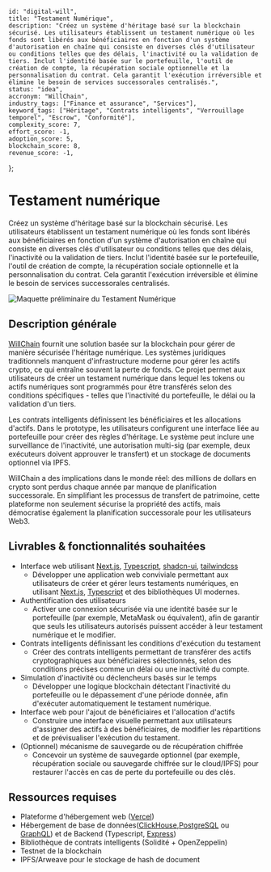     id: "digital-will",
    title: "Testament Numérique",
    description: "Créez un système d'héritage basé sur la blockchain sécurisé. Les utilisateurs établissent un testament numérique où les fonds sont libérés aux bénéficiaires en fonction d'un système d'autorisation en chaîne qui consiste en diverses clés d'utilisateur ou conditions telles que des délais, l'inactivité ou la validation de tiers. Inclut l'identité basée sur le portefeuille, l'outil de création de compte, la récupération sociale optionnelle et la personnalisation du contrat. Cela garantit l'exécution irréversible et élimine le besoin de services successorales centralisés.",
    status: "idea",
    accronym: "WillChain",
    industry_tags: ["Finance et assurance", "Services"],
    keyword_tags: ["Héritage", "Contrats intelligents", "Verrouillage temporel", "Escrow", "Conformité"],
    complexity_score: 7,
    effort_score: -1,
    adoption_score: 5,
    blockchain_score: 8,
    revenue_score: -1,
};

# Testament numérique

Créez un système d'héritage basé sur la blockchain sécurisé. Les utilisateurs établissent un testament numérique où les fonds sont libérés aux bénéficiaires en fonction d'un système d'autorisation en chaîne qui consiste en diverses clés d'utilisateur ou conditions telles que des délais, l'inactivité ou la validation de tiers. Inclut l'identité basée sur le portefeuille, l'outil de création de compte, la récupération sociale optionnelle et la personnalisation du contrat. Cela garantit l'exécution irréversible et élimine le besoin de services successorales centralisés.

![Maquette préliminaire du Testament Numérique](/images/project/digital-will.jpg)

## Description générale

[WillChain](https://willchain.monark.io) fournit une solution basée sur la blockchain pour gérer de manière sécurisée l'héritage numérique. Les systèmes juridiques traditionnels manquent d'infrastructure moderne pour gérer les actifs crypto, ce qui entraîne souvent la perte de fonds. Ce projet permet aux utilisateurs de créer un testament numérique dans lequel les tokens ou actifs numériques sont programmés pour être transférés selon des conditions spécifiques - telles que l'inactivité du portefeuille, le délai ou la validation d'un tiers.

Les contrats intelligents définissent les bénéficiaires et les allocations d'actifs. Dans le prototype, les utilisateurs configurent une interface liée au portefeuille pour créer des règles d'héritage. Le système peut inclure une surveillance de l'inactivité, une autorisation multi-sig (par exemple, deux exécuteurs doivent approuver le transfert) et un stockage de documents optionnel via IPFS.

WillChain a des implications dans le monde réel: des millions de dollars en crypto sont perdus chaque année par manque de planification successorale. En simplifiant les processus de transfert de patrimoine, cette plateforme non seulement sécurise la propriété des actifs, mais démocratise également la planification successorale pour les utilisateurs Web3.

## Livrables & fonctionnalités souhaitées

- Interface web utilisant [Next.js](https://nextjs.org/), [Typescript](https://www.typescriptlang.org/), [shadcn-ui](https://ui.shadcn.com/), [tailwindcss](https://tailwindcss.com/)  
   - Développer une application web conviviale permettant aux utilisateurs de créer et gérer leurs testaments numériques, en utilisant [Next.js](https://nextjs.org/), [Typescript](https://www.typescriptlang.org/) et des bibliothèques UI modernes.
- Authentification des utilisateurs  
   - Activer une connexion sécurisée via une identité basée sur le portefeuille (par exemple, MetaMask ou équivalent), afin de garantir que seuls les utilisateurs autorisés puissent accéder à leur testament numérique et le modifier.
- Contrats intelligents définissant les conditions d'exécution du testament  
   - Créer des contrats intelligents permettant de transférer des actifs cryptographiques aux bénéficiaires sélectionnés, selon des conditions précises comme un délai ou une inactivité du compte.
- Simulation d'inactivité ou déclencheurs basés sur le temps  
   - Développer une logique blockchain détectant l'inactivité du portefeuille ou le dépassement d'une période donnée, afin d'exécuter automatiquement le testament numérique.
- Interface web pour l'ajout de bénéficiaires et l'allocation d'actifs  
   - Construire une interface visuelle permettant aux utilisateurs d'assigner des actifs à des bénéficiaires, de modifier les répartitions et de prévisualiser l'exécution du testament.
- (Optionnel) mécanisme de sauvegarde ou de récupération chiffrée  
   - Concevoir un système de sauvegarde optionnel (par exemple, récupération sociale ou sauvegarde chiffrée sur le cloud/IPFS) pour restaurer l'accès en cas de perte du portefeuille ou des clés.


## Ressources requises

- Plateforme d'hébergement web ([Vercel](https://www.vercel.com/))
- Hébergement de base de données([ClickHouse](https://clickhouse.com/),[PostgreSQL](https://www.postgresql.org/) ou [GraphQL](https://graphql.org/)) et de Backend (Typescript, [Express](https://expressjs.com/))
- Bibliothèque de contrats intelligents (Solidité + OpenZeppelin)
- Testnet de la blockchain
- IPFS/Arweave pour le stockage de hash de document
